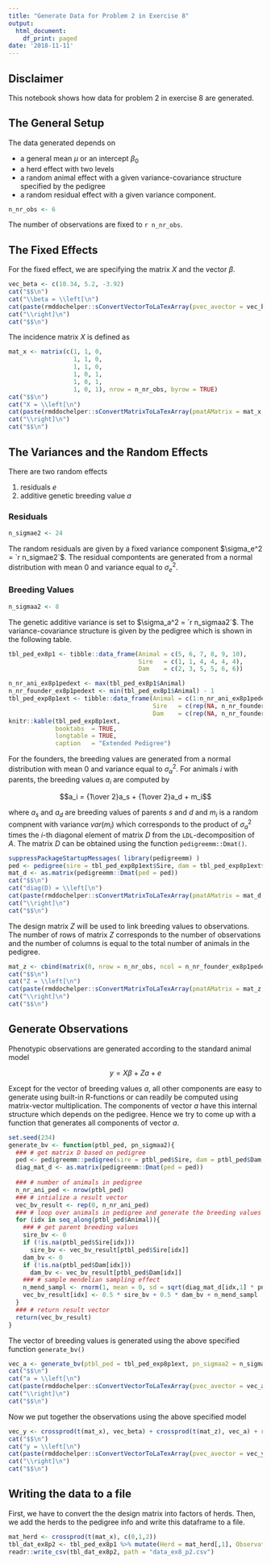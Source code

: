 ```yaml
---
title: "Generate Data for Problem 2 in Exercise 8"
output:
  html_document:
    df_print: paged
date: '2018-11-11'
---
```


## Disclaimer
This notebook shows how data for problem 2 in exercise 8 are generated.


## The General Setup
The data generated depends on

* a general mean $\mu$ or an intercept $\beta_0$
* a herd effect with two levels
* a random animal effect with a given variance-covariance structure specified by the pedigree
* a random residual effect with a given variance component.

```r
n_nr_obs <- 6
```

The number of observations are fixed to `r n_nr_obs`. 

## The Fixed Effects
For the fixed effect, we are specifying the matrix $X$ and the vector $\beta$. 

```r
vec_beta <- c(10.34, 5.2, -3.92)
cat("$$\n")
cat("\\beta = \\left[\n")
cat(paste(rmddochelper::sConvertVectorToLaTexArray(pvec_avector = vec_beta), collapse = "\n"),"\n")
cat("\\right]\n")
cat("$$\n")
```

The incidence matrix $X$ is defined as

```r
mat_x <- matrix(c(1, 1, 0,
                  1, 1, 0,
                  1, 1, 0,
                  1, 0, 1,
                  1, 0, 1,
                  1, 0, 1), nrow = n_nr_obs, byrow = TRUE)
cat("$$\n")
cat("X = \\left[\n")
cat(paste(rmddochelper::sConvertMatrixToLaTexArray(pmatAMatrix = mat_x, pnDigits = 0), collapse = "\n"),"\n")
cat("\\right]\n")
cat("$$\n")
```



## The Variances and the Random Effects
There are two random effects

1. residuals $e$
2. additive genetic breeding value $a$


### Residuals
```r
n_sigmae2 <- 24
```

The random residuals are given by a fixed variance component $\sigma_e^2 = `r n_sigmae2`$. The residual compontents are generated from a normal distribution with mean $0$ and variance equal to $\sigma_e^2$. 


### Breeding Values
```r
n_sigmaa2 <- 8
```

The genetic additive variance is set to $\sigma_a^2 = `r n_sigmaa2`$. The variance-covariance structure is given by the pedigree which is shown in the following table.

```r
tbl_ped_ex8p1 <- tibble::data_frame(Animal = c(5, 6, 7, 8, 9, 10),
                                    Sire   = c(1, 1, 4, 4, 4, 4),
                                    Dam    = c(2, 3, 5, 5, 6, 6))

n_nr_ani_ex8p1pedext <- max(tbl_ped_ex8p1$Animal)
n_nr_founder_ex8p1pedext <- min(tbl_ped_ex8p1$Animal) - 1
tbl_ped_exp8p1ext <- tibble::data_frame(Animal = c(1:n_nr_ani_ex8p1pedext),
                                        Sire   = c(rep(NA, n_nr_founder_ex8p1pedext), tbl_ped_ex8p1$Sire),
                                        Dam    = c(rep(NA, n_nr_founder_ex8p1pedext), tbl_ped_ex8p1$Dam))
knitr::kable(tbl_ped_exp8p1ext,
             booktabs  = TRUE,
             longtable = TRUE,
             caption   = "Extended Pedigree")
```

For the founders, the breeding values are generated from a normal distribution with mean $0$ and variance equal to $\sigma_a^2$. For animals $i$ with parents, the breeding values $a_i$ are computed by

$$a_i = {1\over 2}a_s + {1\over 2}a_d + m_i$$

where $a_s$ and $a_d$ are breeding values of parents $s$ and $d$ and $m_i$ is a random compnent with variance $var(m_i)$ which corresponds to the product of $\sigma_a^2$ times the $i$-th diagonal element of matrix $D$ from the `LDL`-decomposition of $A$. The matrix $D$ can be obtained using the function `pedigreemm::Dmat()`.

```r
suppressPackageStartupMessages( library(pedigreemm) )
ped <- pedigree(sire = tbl_ped_exp8p1ext$Sire, dam = tbl_ped_exp8p1ext$Dam, label = as.character(1:n_nr_ani_ex8p1pedext))
mat_d <- as.matrix(pedigreemm::Dmat(ped = ped))
cat("$$\n")
cat("diag(D) = \\left[\n")
cat(paste(rmddochelper::sConvertMatrixToLaTexArray(pmatAMatrix = mat_d, pnDigits = 2), collapse = "\n"),"\n")
cat("\\right]\n")
cat("$$\n")
```

The design matrix $Z$ will be used to link breeding values to observations. The number of rows of matrix $Z$ corresponds to the number of observations and the number of columns is equal to the total number of animals in the pedigree.

```r
mat_z <- cbind(matrix(0, nrow = n_nr_obs, ncol = n_nr_founder_ex8p1pedext), diag(1, nrow = n_nr_obs, ncol = n_nr_obs))
cat("$$\n")
cat("Z = \\left[\n")
cat(paste(rmddochelper::sConvertMatrixToLaTexArray(pmatAMatrix = mat_z, pnDigits = 0), collapse = "\n"),"\n")
cat("\\right]\n")
cat("$$\n")
```


## Generate Observations
Phenotypic observations are generated according to the standard animal model

$$y = X \beta + Za + e$$

Except for the vector of breeding values $a$, all other components are easy to generate using built-in R-functions or can readily be computed using matrix-vector multiplication. The components of vector $a$ have this internal structure which depends on the pedigree. Hence we try to come up with a function that generates all components of vector $a$.


```r
set.seed(234)
generate_bv <- function(ptbl_ped, pn_sigmaa2){
  ### # get matrix D based on pedigree
  ped <- pedigreemm::pedigree(sire = ptbl_ped$Sire, dam = ptbl_ped$Dam, label = as.character(ptbl_ped$Animal))
  diag_mat_d <- as.matrix(pedigreemm::Dmat(ped = ped))
  
  ### # number of animals in pedigree
  n_nr_ani_ped <- nrow(ptbl_ped)
  ### # intialize a result vector
  vec_bv_result <- rep(0, n_nr_ani_ped)
  ### # loop over animals in pedigree and generate the breeding values
  for (idx in seq_along(ptbl_ped$Animal)){
    ### # get parent breeding values
    sire_bv <- 0
    if (!is.na(ptbl_ped$Sire[idx]))
      sire_bv <- vec_bv_result[ptbl_ped$Sire[idx]]
    dam_bv <- 0
    if (!is.na(ptbl_ped$Dam[idx]))
      dam_bv <- vec_bv_result[ptbl_ped$Dam[idx]]
    ### # sample mendelian sampling effect
    n_mend_sampl <- rnorm(1, mean = 0, sd = sqrt(diag_mat_d[idx,1] * pn_sigmaa2))
    vec_bv_result[idx] <- 0.5 * sire_bv + 0.5 * dam_bv + n_mend_sampl
  }
  ### # return result vector
  return(vec_bv_result)
}
```


The vector of breeding values is generated using the above specified function `generate_bv()` 

```r
vec_a <- generate_bv(ptbl_ped = tbl_ped_exp8p1ext, pn_sigmaa2 = n_sigmaa2)
cat("$$\n")
cat("a = \\left[\n")
cat(paste(rmddochelper::sConvertVectorToLaTexArray(pvec_avector = vec_a), collapse = "\n"),"\n")
cat("\\right]\n")
cat("$$\n")
```

Now we put together the observations using the above specified model

```r
vec_y <- crossprod(t(mat_x), vec_beta) + crossprod(t(mat_z), vec_a) + rnorm(n_nr_obs, mean = 0, sd = sqrt(n_sigmae2))
cat("$$\n")
cat("y = \\left[\n")
cat(paste(rmddochelper::sConvertVectorToLaTexArray(pvec_avector = vec_y), collapse = "\n"),"\n")
cat("\\right]\n")
cat("$$\n")
```


## Writing the data to a file
First, we have to convert the the design matrix into factors of herds. Then, we add the herds to the pedigree info and write this dataframe to a file.

```r
mat_herd <- crossprod(t(mat_x), c(0,1,2))
tbl_dat_ex8p2 <- tbl_ped_ex8p1 %>% mutate(Herd = mat_herd[,1], Observation = round(vec_y, digits = 2))
readr::write_csv(tbl_dat_ex8p2, path = "data_ex8_p2.csv")
```


